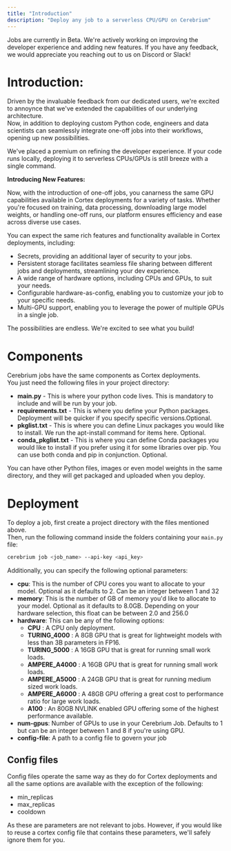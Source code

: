 ```yaml
---
title: "Introduction"
description: "Deploy any job to a serverless CPU/GPU on Cerebrium"
---
```


<Note>
Jobs are currently in Beta.  
We're actively working on improving the developer experience and adding new features.  
If you have any feedback, we would appreciate you reaching out to us on Discord or Slack!
</Note>

# Introduction:
Driven by the invaluable feedback from our dedicated users, we're excited to annoynce that we've extended the capabilities of our underlying architecture.   
Now, in addition to deploying custom Python code, engineers and data scientists can seamlessly integrate one-off jobs into their workflows, opening up new possibilities.

We've placed a premium on refining the developer experience. If your code runs locally, deploying it to serverless CPUs/GPUs is still breeze with a single command. 

**Introducing New Features:**

Now, with the introduction of one-off jobs, you canarness the same GPU capabilities available in Cortex deployments for a variety of tasks. Whether you're focused on training, data processing, downloading large model weights, or handling one-off runs, our platform ensures efficiency and ease across diverse use cases.

You can expect the same rich features and functionality available in Cortex deployments, including:
- Secrets, providing an additional layer of security to your jobs.  
- Persistent storage facilitates seamless file sharing between different jobs and deployments, streamlining your dev experience.
- A wide range of hardware options, including CPUs and GPUs, to suit your needs.
- Configurable hardware-as-config, enabling you to customize your job to your specific needs.
- Multi-GPU support, enabling you to leverage the power of multiple GPUs in a single job.

The possibilities are endless. We're excited to see what you build!


# Components

Cerebrium jobs have the same components as Cortex deployments.  
You just need the following files in your project directory:

- **main.py** - This is where your python code lives. This is mandatory to include and will be run by your job.
- **requirements.txt** - This is where you define your Python packages. Deployment will be quicker if you specify specific versions.Optional.
- **pkglist.txt** - This is where you can define Linux packages you would like to install. We run the apt-install command for items here. Optional.
- **conda_pkglist.txt** - This is where you can define Conda packages you would like to install if you prefer using it for some libraries over pip. You can use both conda and pip in conjunction. Optional.

You can have other Python files, images or even model weights in the same directory, and they will get packaged and uploaded when you deploy.

# Deployment

To deploy a job, first create a project directory with the files mentioned above.  
Then, run the following command inside the folders containing your `main.py` file:

```bash
cerebrium job <job_name> --api-key <api_key>
```

Additionally, you can specify the following optional parameters:
- **cpu**: This is the number of CPU cores you want to allocate to your model. Optional as it defaults to 2. Can be an integer between 1 and 32
- **memory**: This is the number of GB of memory you'd like to allocate to your model. Optional as it defaults to 8.0GB. Depending on your hardware selection, this float can be between 2.0 and 256.0
- **hardware**: This can be any of the following options:
  - **CPU** : A CPU only deployment. 
  - **TURING_4000** : A 8GB GPU that is great for lightweight models with less than 3B parameters in FP16.
  - **TURING_5000** : A 16GB GPU that is great for running small work loads.
  - **AMPERE_A4000** : A 16GB GPU that is great for running small work loads.
  - **AMPERE_A5000** : A 24GB GPU that is great for running medium sized work loads.
  - **AMPERE_A6000** : A 48GB GPU offering a great cost to performance ratio for large work loads. 
  - **A100** : An 80GB NVLINK enabled GPU offering some of the highest performance available. 
- **num-gpus**: Number of GPUs to use in your Cerebrium Job. Defaults to 1 but can be an integer between 1 and 8 if you're using GPU.
- **config-file**: A path to a config file to govern your job


## Config files
Config files operate the same way as they do for Cortex deployments and all the same options are available with the exception of the following:
- min_replicas
- max_replicas
- cooldown

As these are parameters are not relevant to jobs. However, if you would like to reuse a cortex config file that contains these parameters, we'll safely ignore them for you. 
